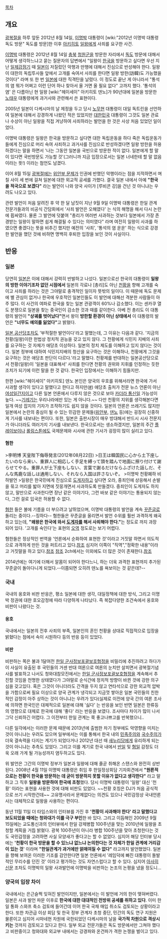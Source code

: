 [[목차]]
== 개요 ==
[[광복절]]을 하루 앞둔 2012년 8월 14일, [[이명박]] 대통령이 [wiki:"2012년 이명박 대통령 독도 방문" 독도를 방문]한 이후 [[아키히토]] [[일왕]]에게 사죄를 요구한 사건.

[[이명박]] 대통령은 2012년 8월 14일 [[충북]] [[청원]]군을 방문한 자리에서 [[독도]] 방문에 대해서 어떻게 생각하느냐고 묻는 질문자의 답변에서 "일왕이 [[한국]]을 방문하고 싶다면 우선 지난 [[일제강점기]] 때 [[일본]]이 저질렀던 악행과 만행에 대해서 진심으로 반성해야 한다. 일왕이 대한의 독립투사들 앞에서 고개를 숙여서 사죄를 한다면 일왕 방한(訪韓)도 가능했을 것이다" 라며 또 한 번 [[일본]]에 대한 직격탄을 날렸다. 이 정도로 끝난 게 아니라서 "통석의 염 뭐가 어쩌고 이런 단어 하나 찾아서 올 거면 올 필요 없다" 고까지 했다. '통석의 염' 은 다름아닌 현 일왕 [wiki:"헤이세이" 아키히토 덴노]가 90년대에 일본을 방문한 [[노태우]] 대통령에게 과거사와 관련해서 쓴 표현이다.

2005년 일본이 다케시마의 날 제정을 두고 당시 [[노무현]] 대통령이 대일 독트린을 선언하여 일본에 대해서 강경하게 나왔던 적은 있었지만 [[대한민국]] 대통령이 그것도 일본 관료나 수상이 아닌 일왕을 직접 겨냥하여 사죄하라는 발언을 한 것은 사상 처음 있었던 일이었다.

이명박 대통령은 일왕은 한국을 방문하고 싶다면 대한 독립운동을 하다 죽은 독립운동가들에게 진심으로 머리 숙여 사죄하고 과거사를 진심으로 반성하겠다면 일왕 방한을 허용하겠다는 말을 하면서 '나는 그동안 일본을 국빈으로 방문한 적이 없다. 일본에게 할 말이 있다면 국빈방문도 가능할 것'(그러니까 지금 입장으로서는 일본 너네한테 할 말 없음 이라는 뜻!) 이라는 첨언도 남겼다. 

이어 8월 15일 [[광복절]]에는 [[위안부 문제]]가 인권에 반했던 악행이라는 점을 지적하면서 며칠 사이 세 번에 걸쳐 일본에 대한 외교적 공세를 가했다. 결국 일본 내에서 아예 '''"한국을 적국으로 보겠다"''' 라는 발언이 나와 양국 사이가 [루비콘 강]을 건넌 것 아니냐는 우려도 나오고 있다.

관련 발언이 처음 알려진 후 약 한 달 남짓이 지난 9월 9일 이명박 대통령은 한일 관계 전문가들과의 비공식 간담회에서 '사죄 발언은 오해였다' 는 식의 해명을 해서 다시 논란에 휩싸였다. 물론 그 발언에 덧붙여 "총리가 여러번 사과하는 것보다 일본에서 가장 존경받는 일왕이 말하면 쉽게 해결될 수 있다는 의미였다" 라며 여전히 일왕이 사과를 하였으면 좋겠다는 뜻을 비추긴 했지만 예전의 '사죄', '통석의 염 운운' 하는 식으로 강경한 발언을 했던 것에 비하면 명백히 후퇴한 입장을 보인 것이 사실이다.

== 반응 ==
=== 일본 ===
당연히 [[일본]]은 이에 대해서 강력히 반발하고 나섰다. 일본으로선 한국의 대통령이 '''일왕의 방한 이야기조차 없던 시점에서''' 일본의 각료나 [총리]도 아닌  [[천황]]을 향해 고개를 숙이고 사죄를 하라는 것은 그야말로 충격적인 일이자 뜻밖의 일이다. 이 때문에 독도 문제에 별 관심이 없거나 한국에 우호적인 일본인들도 이 발언에 대해선 격분한 사람들이 아주 많다. 이 사건의 여파로 한국을 찾는 일본 관광객이 60%나 감소했다. 이는 센카쿠 열도 분쟁으로 일본을 찾는 중국인이 감소한 것과 때를 같이한다. 아베 전 총리도 이 대통령의 발언이 '''"상궤를 벗어났다"'''면서 왕이 '''방한할 환경이 아닌 상태에서''' 이 대통령의 발언은 '''"너무도 예의를 잃었다"'''고 밝혔다. 

[[일본 공산당]]조차도 '부적절한 발언이다'라고 말했는데, 그 이유는 다음과 같다. '지금의 천황(일왕)이란 헌법상 정치적 권능을 갖고 있지 않다. 그 천황에게 식민지 지배의 사죄를 요구하는 것 자체가 애당초 이상하다. 일본의 정치 제도를 이해하고 있지 않다는 것이다. 일본 정부에 대하여 식민지지배의 청산을 요구하는 것은 이해하나, 천황에게 그것을 요구하는 것은 애당초 판단이 다르다.'라고 말했다. 천황제를 반대하는 일본공산당으로서 천황(일왕)이 '일본을 대표해서' 사죄를 한다면 천황의 권위와 지휘를 인정하는 듯한 조치가 되기에 이런 말을 한 것 같다. 한국인 입장에서는 이해하기 힘들지만. 

한편 [wiki:"헤이세이" 아키히토] 덴노 본인은 양국의 우호를 위해서라면 한국에 가서 사과할 생각이 있다고 말했다고 한다고 하지만([http://news.khan.co.kr/kh_news/khan_art_view.html?artid=201209202145305&code=970203 #]) 애당초 출처가 전문 뉴스 언론이 아닌 [http://news.livedoor.com/article/detail/6963714/ 여성일간지이고] 다른 일본 언론에서 다루지 않은 것으로 보아 [[카더라 통신]]일 가능성이 높다. ~~[[기레기]]는 우리나라에만 있는 게 아니다.~~ 다만 천황의 지위를 생각해본다면 일개 여성 잡지의 기자가 조작하기도 쉽지 않을 것이다. 일본의 언론은 쓰레기도 많지만 일본에서 논란의 중심이 될 수 있는 민감한 문제들([[위안부]], [[덴노]] 등)에는 굉장히 신중하게 기사를 내보내는 편이다. 또한, 일본은 출판시장이 매우 방대해서 반드시 시사 전문지가 아니더라도 여러가지 기사를 내보낸다. 한국으로서는 생소하겠지만, 일본의 주간 [[플레이보이]]나 [[롤링스톤]]에도 국제문제와 시사에 관한 기사가 굉장히 많이 실리고 있다.
==== 혐한 ====
>李明博 天皇陛下侮辱発言(2012年08月22日) 
>日王は韓国民に心から土下座したいのなら来い、重罪人に相応しく手足を縛って頭を踏んで地面に擦り付けて謝らせてやる。重罪人が土下座もしない、言葉で謝るだけならふざけた話しだ、そんな馬鹿な話しは通用しない、それなら入国は許さないぞ。
>이명박 천황폐하 비하발언
>일왕은 한국민에게 진심으로 [[도게자]]하고 싶다면 오라, 중죄인에 상응해서 손발을 묶고 머리를 밟아 지면에 짓뭉개면서 사과하도록 만들겠다. 중죄인이 도게자도 하지 않고, 말만으로 사과한다면 장난 같은 이야기다, 그런 바보 같은 이야기는 통용되지 않는다, 그런 걸로 입국은 허용할 수 없다.

[[혐한]] 들은 불에 기름을 더 부으려고 날뛰었으며, 이명박 대통령의 발언을 계속 [[꾸준글]]로 돌리는 중이다.--징하다-- 혐한들은 꾸준글을 올리면서 발언 수위를 훨씬 과격하게 왜곡하고 있는데, '''"왜왕은 한국에 와서 [[도게자]]를 해서 사죄해야 한다."'''는 정도로 까지 과장 되어 있다. '고개를 숙인다'는 표현의 [[오역]] 정도로는 보기 어렵다.

혐한들은 정상적인 번역을 '언론에서 순화하여 표현한 것'이라고 거짓말 하면서 의도적으로 과격하게 만든 것을 퍼트리고 있다.[http://primouomo0618.ti-da.net/e4054784.html 참조] 심지어 이쪽이 "직역","정확한 내용"이라고 거짓말을 하고 있다.[http://removalkorea.wordpress.com/2013/08/11/%E3%81%82%E3%82%8C%E3%81%8B%E3%82%89%EF%BC%91%E5%B9%B4%E3%80%82%E6%B0%B4%E3%81%AB%E6%B5%81%E3%81%99%E8%A8%B3%E3%81%AB%E3%81%AF%E3%81%84%E3%81%8D%E3%81%BE%E3%81%9B%E3%82%93%E3%81%AA%E3%80%82/ 참조] [http://blog.goo.ne.jp/oribeizum/e/01228ce030be3425fac615a9d6b1e6da 참조] 2ch에서는 이외에도 더 많은 것이 존재한다.[http://kohada.2ch.net/test/read.cgi/liveplus/1345287669/101 참조]

2014년에는 여기에 더해서 알몸이 되어야 한다느니, 하는 더욱 과격한 표현까지 추가된 꾸준글이 돌아다니게 되었다.--이쯤되면 오히려 덴노를 욕보이는 것 같은데?--

=== 국내 ===
국내의 옹호와 비판 반응은, 평소 일본에 대한 생각, 대일정책에 대한 방식, 그리고 이명박 정권에 대한 호오감정에 따라 다양하게 나타났다. 즉 복잡다양한 조건속에서 옹호와 비판이 나왔다는 것. 
==== 옹호 ====

국내에서는 일본의 전후 사죄의 부족, 일본인의 혼인 천황을 상대로 직접적으로 입장을 밝혔다는 점에서 속이 시원하다 등의 반응 등이 있었다.

==== 비판 ====
비판하는 쪽은 불과 1달여전 [[한일 군사정보포괄보호협정]]을 비밀리에 추진하려고 하다가 이 사실이 유출된 후 국민들의 거센 반대 여론으로 여론의 눈치만 살피면서 광복절기념사를 발표하고 나서도 청와대참모진에서는 [[한일 군사정보포괄보호협정]]을 계속해서 추진할 것임을 천명한 상태였다가 그야말로 순식간에  정치적 방향이 바뀐 것에 강한 의구심을 갖고있다. 혹은 그것이 아니더라도 간격을 두지 않고 연타석으로 강한 외교적 압박을 가함으로써 필요 이상으로 양국 관계가 냉각되고 지금껏 쌓아온 일본 국민들의 친한적인 감정이 아주 상하는 것이 아니냐는 우려가 있다(실제로 이전에 양국 간의 여론 조사에 의하면 한국인은 대체적으로 일본에 대해 '싫다' 는 반응을 보인 반면 일본은 한류등의 영향으로 대체로 한국에 대해 '좋다' 라는 반응을 보였다. 조사마다 차이가 많이 나서 그닥 신뢰하긴 어렵다. 그 이전부터 한일 관계는 쭉 좋고나쁘고를 반복했으니.. 

다른 일각에서는 이러한 문제 때문에 2013년에 출범한 차기 정부에도 악영향을 미치는 것이 아니냐는 우려도 있으며 일부에서는 이를 통해서 한국 내의 [[민족주의]]와 [[국수주의]]가 더욱 결속력을 다지는 계기가 되었다거나 2012년 대선 때 [[새누리당]]에게 유리하게 되는 것이 아니냐는 추측도 있었다. 그리고 이를 계기로 한국 내에서 [[반일]] 및 [[혐일]] 감정도 더욱 오래 가게 될 가능성까지 염두하고도 있다.

위 발언은 그간의 이명박 정부가 일본과 일왕에 대해 줄곧 취해온 스탠스와 완전히 상반된다. 2008년 4월 11일 이명박 대통령은 취임 후 한일정상회담 기자회견에서 '''"원론적으로는 천황이 한국을 방문하는 데 굳이 방문하지 못할 이유가 없다고 생각한다"''' 라고 말하고 그 직후 '''일왕을 방문하여 한국에 초청'''했다. 당시 이명박 대통령이 '일왕' 대신 '천황' 이라는 표현을 사용한 것에 대해 비판도 있었다. ~~천황 호칭은 DJ가 처음 공식적으로 쓰기 시작한건데~~ 고유명사라서 문제없다는 의견도 있으나 국민감정상 국내언론사는 대체적으로 일왕을 사용하는 편이다.

동년 11월 11일 더 타임스와의 인터뷰를 가진 후 ''''천황이 사과해야 한다' 라고 말했다고 보도되었을 때에는 청와대가 이를 극구 부인'''한 바 있다. 그리고 이듬해인 2009년 9월 15일에는 교도통신과의 인터뷰에서 한일 강제병합 100주년을 맞는 2010년에 일왕을 초청할 계획을 거듭 밝혔다. 광복 100주년이 아니라 병합 100주년을 맞아 초청한다는 것도 국민감정을 고려하면 사실 모양새가 좋다고는 할 수 없었다. 심지어 해당 인터뷰 당시에는 ''''천황이 한국 방문을 할 수 있느냐 없느냐 논의한다는 것 자체가 한일 관계에 거리감이 있는 것'''' 이라며 '''"한일관계가 과거에만 얽매여질 수 없다"''' 라고까지 발언했었다. 일본을 향해 보여온 이러한 기조를 감안한다면 일본 언론에서 '레임덕에 빠진 대통령이 돌발적인 무리수를 던진 것' 이라고 평가하는 것도 자연스럽다고 할 수 있다. 심지어 [[아사히 신문]] 조차도 이명박의 일왕 사과발언에 이명박을 비판하는 논조의 논평을 냈을 정도니...

=== 양국의 입장 차이 ===
국내에서는 은근슬쩍 잊혀진 발언이지만, 일본에서는 이 발언에 거의 한이 맺혀버렸다. 일본은 사과 발언 파문 이후로 '''한국에 대한 대대적인 전방위 공세를 취하고 있다'''. 이미 한일 통화 스와프 축소 검토에 들어간데 이어 한국 국채 매입 취소도 검토되는 상황이라고 한다. 또한 차관급 이상 회담 및 한국 정부 관계자 초청 중단, 민간의 독도 연구 지원은 물론이고 심지어 시마네현 차원에 국한되었던 다케시마의 날을 '''국가적 차원으로 격상시키는''' 것까지 검토되고 있다고 한다. 일부 외교 전문가들은 독도 방문에서만 그쳐야 했다고 비판중이고 청와대와 외교부 내에서는 강경파와 온건파가 격한 논쟁을 벌이고 있다.
